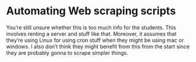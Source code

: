# Automating Web scraping scripts

You're still unsure whether this is too much info for the students. This involves renting a server and stuff like that. Moreover, it assumes that they're using Linux for using cron stuff when they might be using mac or windows. I also don't think they might benefit from this from the start since they are probably gonna to scrape simpler things.
